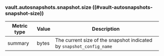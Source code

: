 ### vault.autosnapshots.snapshot.size ((#vault-autosnapshots-snapshot-size))

Metric type | Value | Description
----------- | ----- | -----------
summary     | bytes | The current size of the snapshot indicated by `snapshot_config_name`
